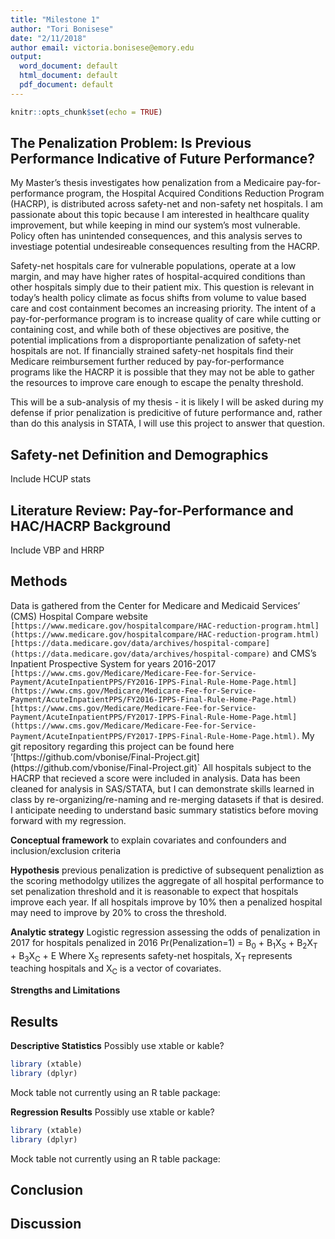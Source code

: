 ```yaml
---
title: "Milestone 1"
author: "Tori Bonisese"
date: "2/11/2018"
author email: victoria.bonisese@emory.edu
output:
  word_document: default
  html_document: default
  pdf_document: default
---
```


```r
knitr::opts_chunk$set(echo = TRUE)
```

## The Penalization Problem: Is Previous Performance Indicative of Future Performance?

My Master's thesis investigates how penalization from a Medicaire pay-for-performance program, the Hospital Acquired Conditions Reduction Program (HACRP), is distributed across safety-net and non-safety net hospitals. I am passionate about this topic because I am interested in healthcare quality improvement, but while keeping in mind our system's most vulnerable. Policy often has unintended consequences, and this analysis serves to investiage potential undesireable consequences resulting from the HACRP. 

Safety-net hospitals care for vulnerable populations, operate at a low margin, and may have higher rates of hospital-acquired conditions than other hospitals simply due to their patient mix. This question is relevant in today's health policy climate as focus shifts from volume to value based care and cost containment becomes an increasing priority. The intent of a pay-for-performance program is to increase quality of care while cutting or containing cost, and while both of these objectives are positive, the potential implications from a disproportiante penalization of safety-net hospitals are not. If financially strained safety-net hospitals find their Medicare reimbursement further reduced by pay-for-performance programs like the HACRP it is possible that they may not be able to gather the resources to improve care enough to escape the penalty threshold.

This will be a sub-analysis of my thesis - it is likely I will be asked during my defense if prior penalization is predicitive of future performance and, rather than do this analysis in STATA, I will use this project to answer that question.

## Safety-net Definition and Demographics
Include HCUP stats

## Literature Review: Pay-for-Performance and HAC/HACRP Background
Include VBP and HRRP

## Methods
Data is gathered from the Center for Medicare and Medicaid Services' (CMS)  Hospital Compare website `[https://www.medicare.gov/hospitalcompare/HAC-reduction-program.html] (https://www.medicare.gov/hospitalcompare/HAC-reduction-program.html)` `[https://data.medicare.gov/data/archives/hospital-compare] (https://data.medicare.gov/data/archives/hospital-compare)` and CMS's Inpatient Prospective System for years 2016-2017 `[https://www.cms.gov/Medicare/Medicare-Fee-for-Service-Payment/AcuteInpatientPPS/FY2016-IPPS-Final-Rule-Home-Page.html] (https://www.cms.gov/Medicare/Medicare-Fee-for-Service-Payment/AcuteInpatientPPS/FY2016-IPPS-Final-Rule-Home-Page.html)` `[https://www.cms.gov/Medicare/Medicare-Fee-for-Service-Payment/AcuteInpatientPPS/FY2017-IPPS-Final-Rule-Home-Page.html] (https://www.cms.gov/Medicare/Medicare-Fee-for-Service-Payment/AcuteInpatientPPS/FY2017-IPPS-Final-Rule-Home-Page.html)`. 
My git repository regarding this project can be found here '[https://github.com/vbonise/Final-Project.git] (https://github.com/vbonise/Final-Project.git)`
All hospitals subject to the HACRP that recieved a score were included in analysis. Data has been cleaned for analysis in SAS/STATA, but I can demonstrate skills learned in class by re-organizing/re-naming and re-merging datasets if that is desired. I anticipate needing to understand basic summary statistics before moving forward with my regression.
    
**Conceptual framework** to explain covariates and confounders and inclusion/exclusion criteria

**Hypothesis** previous penalization is predictive of subsequent penaliztion as the scoring methodolgy utilizes the aggregate of all hospital performance to set penalization threshold and it is reasonable to expect that hospitals improve each year. If all hospitals improve by 10% then a penalized hospital may need to improve by 20% to cross the threshold. 
    
**Analytic strategy**
    Logistic regression assessing the odds of penalization in 2017 for hospitals penalized in 2016 
    Pr(Penalization=1) = B~0~ + B~1~X~S~ + B~2~X~T~ + B~3~X~C~ + E
    Where X~S~ represents safety-net hospitals, X~T~ represents teaching hospitals and X~C~ is a vector of covariates. 
    
**Strengths and Limitations**

## Results

**Descriptive Statistics**
Possibly use xtable or kable?
```r
library (xtable)
library (dplyr)
```
Mock table not currently using an R table package:

**Regression Results**
Possibly use xtable or kable?
```r
library (xtable)
library (dplyr)
```
Mock table not currently using an R table package:

## Conclusion

## Discussion
    
